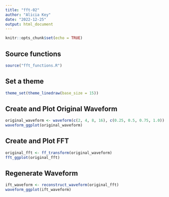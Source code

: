 ```yaml
---
title: "fft-02"
author: "Alicia Key"
date: "2022-12-25"
output: html_document
---
```


```r
knitr::opts_chunk$set(echo = TRUE)
```

## Source functions

```r
source("fft_functions.R")
```

## Set a theme

```r
theme_set(theme_linedraw(base_size = 15))
```

## Create and Plot Original Waveform

```r
original_waveform <- waveform(c(2, 4, 8, 16), c(0.25, 0.5, 0.75, 1.0))
waveform_ggplot(original_waveform)
```

## Create and Plot FFT

```r
original_fft <- ff_transform(original_waveform)
fft_ggplot(original_fft)
```

## Regenerate Waveform

```r
ift_waveform <- reconstruct_waveform(original_fft)
waveform_ggplot(ift_waveform)
```
